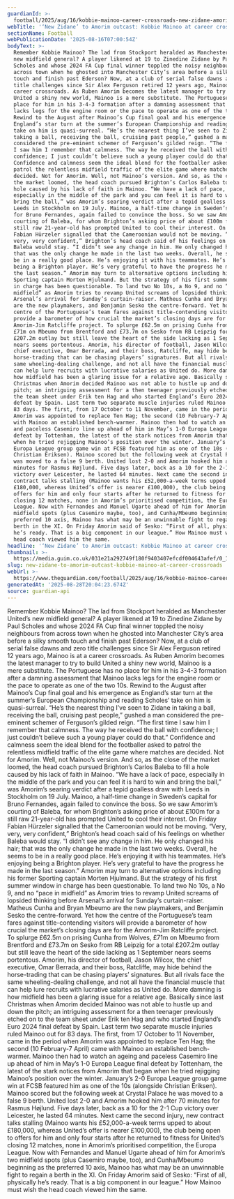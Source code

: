 ```yaml
---
guardianId: >-
  football/2025/aug/16/kobbie-mainoo-career-crossroads-new-zidane-amorim-outcast-manchester-united
webTitle: '‘New Zidane’ to Amorim outcast: Kobbie Mainoo at career crossroads'
sectionName: Football
webPublicationDate: '2025-08-16T07:00:54Z'
bodyText: >-
  Remember Kobbie Mainoo? The lad from Stockport heralded as Manchester United’s
  new midfield general? A player likened at 19 to Zinedine Zidane by Paul
  Scholes and whose 2024 FA Cup final winner toppled the noisy neighbours from
  across town when he ghosted into Manchester City’s area before a silky smooth
  touch and finish past Ederson? Now, at a club of serial false dawns and zero
  title challenges since Sir Alex Ferguson retired 12 years ago, Mainoo is at a
  career crossroads. As Ruben Amorim becomes the latest manager to try to build
  United a shiny new world, Mainoo is a mere substitute. The Portuguese has no
  place for him in his 3-4-3 formation after a damning assessment that Mainoo
  lacks legs for the engine room or the pace to operate as one of the two 10s.
  Rewind to the August after Mainoo’s Cup final goal and his emergence as
  England’s star turn at the summer’s European Championship and reading Scholes’
  take on him is quasi-surreal. “He’s the nearest thing I’ve seen to Zidane in
  taking a ball, receiving the ball, cruising past people,” gushed a man
  considered the pre-eminent schemer of Ferguson’s gilded reign. “The first time
  I saw him I remember that calmness. The way he received the ball with
  confidence; I just couldn’t believe such a young player could do that.”
  Confidence and calmness seem the ideal blend for the footballer asked to
  patrol the relentless midfield traffic of the elite game where matches are
  decided. Not for Amorim. Well, not Mainoo’s version. And so, as the close of
  the market loomed, the head coach pursued Brighton’s Carlos Baleba to fill a
  hole caused by his lack of faith in Mainoo. “We have a lack of pace,
  especially in the middle of the park and you can feel it is hard to win and
  bring the ball,” was Amorim’s searing verdict after a tepid goalless draw with
  Leeds in Stockholm on 19 July. Mainoo, a half-time change in Sweden’s capital
  for Bruno Fernandes, again failed to convince the boss. So we saw Amorim’s
  courting of Baleba, for whom Brighton’s asking price of about £100m for a
  still raw 21-year-old has prompted United to cool their interest. On Friday
  Fabian Hürzeler signalled that the Cameroonian would not be moving. “Very,
  very, very confident,” Brighton’s head coach said of his feelings on whether
  Baleba would stay. “I didn’t see any change in him. He only changed his hair;
  that was the only change he made in the last two weeks. Overall, he seems to
  be in a really good place. He’s enjoying it with his teammates. He’s enjoying
  being a Brighton player. He’s very grateful to have the progress he made in
  the last season.” Amorim may turn to alternative options including his former
  Sporting captain Morten Hjulmand. But the strategy of his first summer window
  in charge has been questionable. To land two No 10s, a No 9, and no “pace in
  midfield” as Amorim tries to revamp United screams of lopsided thinking before
  Arsenal’s arrival for Sunday’s curtain-raiser. Matheus Cunha and Bryan Mbeumo
  are the new playmakers, and Benjamin Sesko the centre-forward. Yet how the
  centre of the Portuguese’s team fares against title-contending visitors will
  provide a barometer of how crucial the market’s closing days are for the
  Amorim-Jim Ratcliffe project. To splurge £62.5m on prising Cunha from Wolves,
  £71m on Mbeumo from Brentford and £73.7m on Sesko from RB Leipzig for a total
  £207.2m outlay but still leave the heart of the side lacking as 1 September
  nears seems portentous. Amorim, his director of football, Jason Wilcox, the
  chief executive, Omar Berrada, and their boss, Ratcliffe, may hide behind the
  horse-trading that can be chasing players’ signatures. But all rivals face the
  same wheeling-dealing challenge, and not all have the financial muscle that
  can help lure recruits with lucrative salaries as United do. More damning is
  how midfield has been a glaring issue for a relative age. Basically since last
  Christmas when Amorim decided Mainoo was not able to hustle up and down the
  pitch; an intriguing assessment for a then teenager previously etched on to
  the team sheet under Erik ten Hag and who started England’s Euro 2024 final
  defeat by Spain. Last term two separate muscle injuries ruled Mainoo out for
  83 days. The first, from 17 October to 11 November, came in the period when
  Amorim was appointed to replace Ten Hag; the second (10 February-7 April) came
  with Mainoo an established bench-warmer. Mainoo then had to watch an ageing
  and paceless Casemiro line up ahead of him in May’s 1-0 Europa League final
  defeat by Tottenham, the latest of the stark notices from Amorim that began
  when he tried rejigging Mainoo’s position over the winter. January’s 2-0
  Europa League group game win at FCSB featured him as one of the 10s (alongside
  Christian Eriksen). Mainoo scored but the following week at Crystal Palace he
  was moved to a false 9 berth. United lost 2-0 and Amorim hooked him after 70
  minutes for Rasmus Højlund. Five days later, back as a 10 for the 2-1 Cup
  victory over Leicester, he lasted 64 minutes. Next came the second injury, new
  contract talks stalling (Mainoo wants his £52,000-a-week terms upped to about
  £180,000, whereas United’s offer is nearer £100,000), the club being open to
  offers for him and only four starts after he returned to fitness for United’s
  closing 12 matches, none in Amorim’s prioritised competition, the Europa
  League. Now with Fernandes and Manuel Ugarte ahead of him for Amorim’s two
  midfield spots (plus Casemiro maybe, too), and Cunha/Mbeumo beginning as the
  preferred 10 axis, Mainoo has what may be an unwinnable fight to regain a
  berth in the XI. On Friday Amorim said of Sesko: “First of all, physically
  he’s ready. That is a big component in our league.” How Mainoo must wish the
  head coach viewed him the same.
headline: '‘New Zidane’ to Amorim outcast: Kobbie Mainoo at career crossroads'
thumbnail: >-
  https://media.guim.co.uk/031e21a292749f180f9403407efcdf004643afef/0_1135_3762_3009/500.jpg
slug: new-zidane-to-amorim-outcast-kobbie-mainoo-at-career-crossroads
webUrl: >-
  https://www.theguardian.com/football/2025/aug/16/kobbie-mainoo-career-crossroads-new-zidane-amorim-outcast-manchester-united
generatedAt: '2025-08-28T20:04:23.674Z'
source: guardian-api
---
```

Remember Kobbie Mainoo? The lad from Stockport heralded as Manchester United’s new midfield general? A player likened at 19 to Zinedine Zidane by Paul Scholes and whose 2024 FA Cup final winner toppled the noisy neighbours from across town when he ghosted into Manchester City’s area before a silky smooth touch and finish past Ederson? Now, at a club of serial false dawns and zero title challenges since Sir Alex Ferguson retired 12 years ago, Mainoo is at a career crossroads. As Ruben Amorim becomes the latest manager to try to build United a shiny new world, Mainoo is a mere substitute. The Portuguese has no place for him in his 3-4-3 formation after a damning assessment that Mainoo lacks legs for the engine room or the pace to operate as one of the two 10s. Rewind to the August after Mainoo’s Cup final goal and his emergence as England’s star turn at the summer’s European Championship and reading Scholes’ take on him is quasi-surreal. “He’s the nearest thing I’ve seen to Zidane in taking a ball, receiving the ball, cruising past people,” gushed a man considered the pre-eminent schemer of Ferguson’s gilded reign. “The first time I saw him I remember that calmness. The way he received the ball with confidence; I just couldn’t believe such a young player could do that.” Confidence and calmness seem the ideal blend for the footballer asked to patrol the relentless midfield traffic of the elite game where matches are decided. Not for Amorim. Well, not Mainoo’s version. And so, as the close of the market loomed, the head coach pursued Brighton’s Carlos Baleba to fill a hole caused by his lack of faith in Mainoo. “We have a lack of pace, especially in the middle of the park and you can feel it is hard to win and bring the ball,” was Amorim’s searing verdict after a tepid goalless draw with Leeds in Stockholm on 19 July. Mainoo, a half-time change in Sweden’s capital for Bruno Fernandes, again failed to convince the boss. So we saw Amorim’s courting of Baleba, for whom Brighton’s asking price of about £100m for a still raw 21-year-old has prompted United to cool their interest. On Friday Fabian Hürzeler signalled that the Cameroonian would not be moving. “Very, very, very confident,” Brighton’s head coach said of his feelings on whether Baleba would stay. “I didn’t see any change in him. He only changed his hair; that was the only change he made in the last two weeks. Overall, he seems to be in a really good place. He’s enjoying it with his teammates. He’s enjoying being a Brighton player. He’s very grateful to have the progress he made in the last season.” Amorim may turn to alternative options including his former Sporting captain Morten Hjulmand. But the strategy of his first summer window in charge has been questionable. To land two No 10s, a No 9, and no “pace in midfield” as Amorim tries to revamp United screams of lopsided thinking before Arsenal’s arrival for Sunday’s curtain-raiser. Matheus Cunha and Bryan Mbeumo are the new playmakers, and Benjamin Sesko the centre-forward. Yet how the centre of the Portuguese’s team fares against title-contending visitors will provide a barometer of how crucial the market’s closing days are for the Amorim-Jim Ratcliffe project. To splurge £62.5m on prising Cunha from Wolves, £71m on Mbeumo from Brentford and £73.7m on Sesko from RB Leipzig for a total £207.2m outlay but still leave the heart of the side lacking as 1 September nears seems portentous. Amorim, his director of football, Jason Wilcox, the chief executive, Omar Berrada, and their boss, Ratcliffe, may hide behind the horse-trading that can be chasing players’ signatures. But all rivals face the same wheeling-dealing challenge, and not all have the financial muscle that can help lure recruits with lucrative salaries as United do. More damning is how midfield has been a glaring issue for a relative age. Basically since last Christmas when Amorim decided Mainoo was not able to hustle up and down the pitch; an intriguing assessment for a then teenager previously etched on to the team sheet under Erik ten Hag and who started England’s Euro 2024 final defeat by Spain. Last term two separate muscle injuries ruled Mainoo out for 83 days. The first, from 17 October to 11 November, came in the period when Amorim was appointed to replace Ten Hag; the second (10 February-7 April) came with Mainoo an established bench-warmer. Mainoo then had to watch an ageing and paceless Casemiro line up ahead of him in May’s 1-0 Europa League final defeat by Tottenham, the latest of the stark notices from Amorim that began when he tried rejigging Mainoo’s position over the winter. January’s 2-0 Europa League group game win at FCSB featured him as one of the 10s (alongside Christian Eriksen). Mainoo scored but the following week at Crystal Palace he was moved to a false 9 berth. United lost 2-0 and Amorim hooked him after 70 minutes for Rasmus Højlund. Five days later, back as a 10 for the 2-1 Cup victory over Leicester, he lasted 64 minutes. Next came the second injury, new contract talks stalling (Mainoo wants his £52,000-a-week terms upped to about £180,000, whereas United’s offer is nearer £100,000), the club being open to offers for him and only four starts after he returned to fitness for United’s closing 12 matches, none in Amorim’s prioritised competition, the Europa League. Now with Fernandes and Manuel Ugarte ahead of him for Amorim’s two midfield spots (plus Casemiro maybe, too), and Cunha/Mbeumo beginning as the preferred 10 axis, Mainoo has what may be an unwinnable fight to regain a berth in the XI. On Friday Amorim said of Sesko: “First of all, physically he’s ready. That is a big component in our league.” How Mainoo must wish the head coach viewed him the same.
